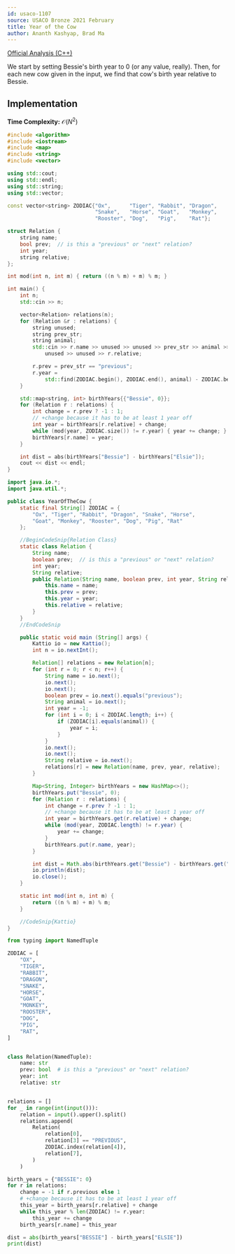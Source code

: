 ```yaml
---
id: usaco-1107
source: USACO Bronze 2021 February
title: Year of the Cow
author: Ananth Kashyap, Brad Ma
---
```


[Official Analysis (C++)](http://www.usaco.org/current/data/sol_prob1_bronze_feb21.html)

We start by setting Bessie's birth year to 0 (or any value, really).
Then, for each new cow given in the input, we find that cow's birth year
relative to Bessie.

## Implementation

**Time Complexity:** $\mathcal{O}(N^2)$

<LanguageSection>
<CPPSection>

```cpp
#include <algorithm>
#include <iostream>
#include <map>
#include <string>
#include <vector>

using std::cout;
using std::endl;
using std::string;
using std::vector;

const vector<string> ZODIAC{"Ox",      "Tiger", "Rabbit", "Dragon",
                            "Snake",   "Horse", "Goat",   "Monkey",
                            "Rooster", "Dog",   "Pig",    "Rat"};

struct Relation {
	string name;
	bool prev;  // is this a "previous" or "next" relation?
	int year;
	string relative;
};

int mod(int n, int m) { return ((n % m) + m) % m; }

int main() {
	int n;
	std::cin >> n;

	vector<Relation> relations(n);
	for (Relation &r : relations) {
		string unused;
		string prev_str;
		string animal;
		std::cin >> r.name >> unused >> unused >> prev_str >> animal >>
		    unused >> unused >> r.relative;

		r.prev = prev_str == "previous";
		r.year =
		    std::find(ZODIAC.begin(), ZODIAC.end(), animal) - ZODIAC.begin();
	}

	std::map<string, int> birthYears{{"Bessie", 0}};
	for (Relation r : relations) {
		int change = r.prev ? -1 : 1;
		// +change because it has to be at least 1 year off
		int year = birthYears[r.relative] + change;
		while (mod(year, ZODIAC.size()) != r.year) { year += change; }
		birthYears[r.name] = year;
	}

	int dist = abs(birthYears["Bessie"] - birthYears["Elsie"]);
	cout << dist << endl;
}
```

</CPPSection>
<JavaSection>

```java
import java.io.*;
import java.util.*;

public class YearOfTheCow {
	static final String[] ZODIAC = {
		"Ox", "Tiger", "Rabbit", "Dragon", "Snake", "Horse",
		"Goat", "Monkey", "Rooster", "Dog", "Pig", "Rat"
	};

	//BeginCodeSnip{Relation Class}
	static class Relation {
		String name;
		boolean prev;  // is this a "previous" or "next" relation?
		int year;
		String relative;
		public Relation(String name, boolean prev, int year, String relative) {
			this.name = name;
			this.prev = prev;
			this.year = year;
			this.relative = relative;
		}
	}
	//EndCodeSnip

	public static void main (String[] args) {
		Kattio io = new Kattio();
		int n = io.nextInt();

		Relation[] relations = new Relation[n];
		for (int r = 0; r < n; r++) {
			String name = io.next();
			io.next();
			io.next();
			boolean prev = io.next().equals("previous");
			String animal = io.next();
			int year = -1;
			for (int i = 0; i < ZODIAC.length; i++) {
				if (ZODIAC[i].equals(animal)) {
					year = i;
				}
			}
			io.next();
			io.next();
			String relative = io.next();
			relations[r] = new Relation(name, prev, year, relative);
		}

		Map<String, Integer> birthYears = new HashMap<>();
		birthYears.put("Bessie", 0);
		for (Relation r : relations) {
			int change = r.prev ? -1 : 1;
			// +change because it has to be at least 1 year off
			int year = birthYears.get(r.relative) + change;
			while (mod(year, ZODIAC.length) != r.year) {
				year += change;
			}
			birthYears.put(r.name, year);
		}

		int dist = Math.abs(birthYears.get("Bessie") - birthYears.get("Elsie"));
		io.println(dist);
		io.close();
	}

	static int mod(int n, int m) {
		return ((n % m) + m) % m;
	}

	//CodeSnip{Kattio}
}
```

</JavaSection>
<PySection>

```py
from typing import NamedTuple

ZODIAC = [
	"OX",
	"TIGER",
	"RABBIT",
	"DRAGON",
	"SNAKE",
	"HORSE",
	"GOAT",
	"MONKEY",
	"ROOSTER",
	"DOG",
	"PIG",
	"RAT",
]


class Relation(NamedTuple):
	name: str
	prev: bool  # is this a "previous" or "next" relation?
	year: int
	relative: str


relations = []
for _ in range(int(input())):
	relation = input().upper().split()
	relations.append(
		Relation(
			relation[0],
			relation[3] == "PREVIOUS",
			ZODIAC.index(relation[4]),
			relation[7],
		)
	)

birth_years = {"BESSIE": 0}
for r in relations:
	change = -1 if r.previous else 1
	# +change because it has to be at least 1 year off
	this_year = birth_years[r.relative] + change
	while this_year % len(ZODIAC) != r.year:
		this_year += change
	birth_years[r.name] = this_year

dist = abs(birth_years["BESSIE"] - birth_years["ELSIE"])
print(dist)
```

</PySection>
</LanguageSection>
